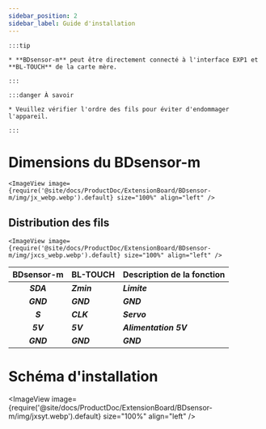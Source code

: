 ```yaml
---
sidebar_position: 2
sidebar_label: Guide d'installation
---
```




    :::tip

    * **BDsensor-m** peut être directement connecté à l'interface EXP1 et **BL-TOUCH** de la carte mère.

    :::

    :::danger À savoir

    * Veuillez vérifier l'ordre des fils pour éviter d'endommager l'appareil.

    :::

# Dimensions du BDsensor-m


    <ImageView image={require('@site/docs/ProductDoc/ExtensionBoard/BDsensor-m/img/jx_webp.webp').default} size="100%" align="left" />

## Distribution des fils

    <ImageView image={require('@site/docs/ProductDoc/ExtensionBoard/BDsensor-m/img/jxcs_webp.webp').default} size="100%" align="left" />

|      BDsensor-m    |  BL-TOUCH  |  Description de la fonction |
| :---------------: | :--------- |:--------- |
|    ***SDA***    | ***Zmin*** | ***Limite***  |
|    ***GND***    | ***GND***  | ***GND*** |
|    ***S***      | ***CLK***  | ***Servo***  |
|    ***5V***     | ***5V***   | ***Alimentation 5V***  |
|    ***GND***    | ***GND***  | ***GND***  |

# Schéma d'installation

<ImageView image={require('@site/docs/ProductDoc/ExtensionBoard/BDsensor-m/img/jxsyt.webp').default} size="100%" align="left" />